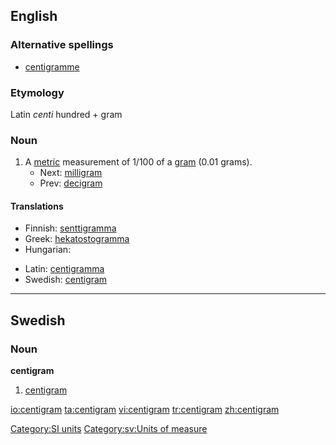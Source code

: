 ==English==

===Alternative spellings===
*[[centigramme]]

===Etymology===
Latin ''centi'' hundred + gram

===Noun===
{{en-noun}}

# A [[metric]] measurement of 1/100 of a [[gram]] (0.01 grams).
#* Next: [[milligram]]
#* Prev: [[decigram]]

====Translations====
{{trans-top|a metric measurement of 1/100 of a gram}}
*Finnish: [[senttigramma]]
* Greek: [[hekatostogramma]]
* Hungarian: {{t|hu|centigramm}}
{{trans-mid}}
* Latin: [[centigramma]]
* Swedish: [[#Swedish|centigram]] {{n}}
{{trans-bottom}}

[[Category:SI units]]

----

==Swedish==

===Noun===
{{sv-noun-irreg-n|2=centigrammet|3=centigram|4=centigrammen}}
'''centigram''' {{n}}

# [[#English|centigram]]

[[Category:sv:Units of measure]]

[[io:centigram]]
[[ta:centigram]]
[[vi:centigram]]
[[tr:centigram]]
[[zh:centigram]]